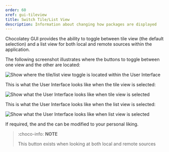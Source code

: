 ```yaml
---
order: 60
xref: gui-tileview
title: Switch Tile/List View
description: Information about changing how packages are displayed
---
```


Chocolatey GUI provides the ability to toggle between tile view (the default selection) and a list view for both local and remote sources within the application.

The following screenshot illustrates where the buttons to toggle between one view and the other are located:

![Show where the tile/list view toggle is located within the User Interface](/images/chocolatey-gui/user_interface_main-window_action_switch_display_1.png "Show where the tile/list view toggle is located within the User Interface")

This is what the User Interface looks like when the tile view is selected:

![Show what the User Interface looks like when tile view is selected](/images/chocolatey-gui/user_interface_main-window_action_switch_display_2.png "Show what the User Interface looks like when tile view is selected")

This is what the User Interface looks like when the list view is selected:

![Show what the User Interface looks like when list view is selected](/images/chocolatey-gui/user_interface_main-window_action_switch_display_3.png "Show what the User Interface looks like when list view is selected")

If required, the <Xref title="default selection for local sources" value="default-to-tile-view-for-local-source" /> and the <Xref title="default selection for remote sources" value="default-to-tile-view-for-remote-source" /> can be modified to your personal liking.

> :choco-info: **NOTE**
>
> This button exists when looking at both local and remote sources